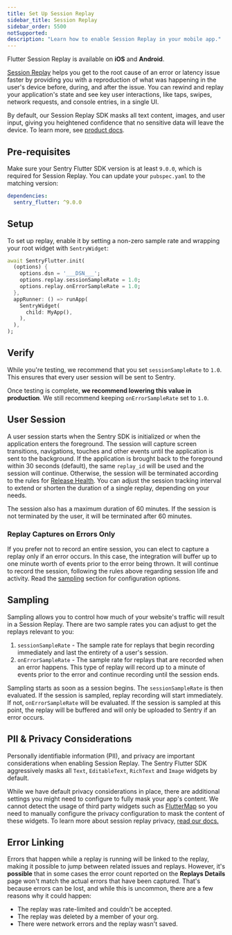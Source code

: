```yaml
---
title: Set Up Session Replay
sidebar_title: Session Replay
sidebar_order: 5500
notSupported:
description: "Learn how to enable Session Replay in your mobile app."
---
```


<Alert>

Flutter Session Replay is available on **iOS** and **Android**.

</Alert>

[Session Replay](/product/explore/session-replay/) helps you get to the root cause of an error or latency issue faster by providing you with a reproduction of what was happening in the user's device before, during, and after the issue. You can rewind and replay your application's state and see key user interactions, like taps, swipes, network requests, and console entries, in a single UI.

By default, our Session Replay SDK masks all text content, images, and user input, giving you heightened confidence that no sensitive data will leave the device. To learn more, see [product docs](/product/explore/session-replay/).

## Pre-requisites

Make sure your Sentry Flutter SDK version is at least `9.0.0`, which is required for Session Replay.
You can update your `pubspec.yaml` to the matching version:

```yaml
dependencies:
  sentry_flutter: ^9.0.0
```

## Setup

To set up replay, enable it by setting a non-zero sample rate and wrapping your root widget with `SentryWidget`:

```dart
await SentryFlutter.init(
  (options) {
    options.dsn = '___DSN___';
    options.replay.sessionSampleRate = 1.0;
    options.replay.onErrorSampleRate = 1.0;
  },
  appRunner: () => runApp(
    SentryWidget(
      child: MyApp(),
    ),
  ),
);
```

## Verify

While you're testing, we recommend that you set `sessionSampleRate` to `1.0`. This ensures that every user session will be sent to Sentry.

Once testing is complete, **we recommend lowering this value in production**. We still recommend keeping `onErrorSampleRate` set to `1.0`.

## User Session

A user session starts when the Sentry SDK is initialized or when the application enters the foreground. The session will capture screen transitions, navigations, touches and other events until the application is sent to the background. If the application is brought back to the foreground within 30 seconds (default), the same `replay_id` will be used and the session will continue. Otherwise, the session will be terminated according to the rules for [Release Health](/platforms/dart/guides/flutter/configuration/releases/#sessions). You can adjust the session tracking interval to extend or shorten the duration of a single replay, depending on your needs.

The session also has a maximum duration of 60 minutes. If the session is not terminated by the user, it will be terminated after 60 minutes.

### Replay Captures on Errors Only

If you prefer not to record an entire session, you can elect to capture a replay only if an error occurs. In this case, the integration will buffer up to one minute worth of events prior to the error being thrown. It will continue to record the session, following the rules above regarding session life and activity. Read the [sampling](#sampling) section for configuration options.

## Sampling

Sampling allows you to control how much of your website's traffic will result in a Session Replay. There are two sample rates you can adjust to get the replays relevant to you:

1. `sessionSampleRate` - The sample rate for replays that begin recording immediately and last the entirety of a user's session.
2. `onErrorSampleRate` - The sample rate for replays that are recorded when an error happens. This type of replay will record
   up to a minute of events prior to the error and continue recording until the session ends.

Sampling starts as soon as a session begins. The `sessionSampleRate` is then evaluated. If the session is sampled, replay recording will start immediately. If not, `onErrorSampleRate` will be evaluated. If the session is sampled at this point, the replay will be buffered and will only be uploaded to Sentry if an error occurs.

## PII & Privacy Considerations

Personally identifiable information (PII), and privacy are important considerations when enabling Session Replay. The Sentry Flutter SDK aggressively masks all `Text`, `EditableText`, `RichText` and `Image` widgets by default.

While we have default privacy considerations in place, there are additional settings you might need to configure to fully mask your app's content.
We cannot detect the usage of third party widgets such as [FlutterMap](https://pub.dev/packages/flutter_map) so you need to manually configure the privacy configuration to mask the content of these widgets.
To learn more about session replay privacy, [read our docs.](/platforms/dart/guides/flutter/session-replay/privacy/)

## Error Linking

Errors that happen while a replay is running will be linked to the replay, making it possible to jump between related issues and replays. However, it's **possible** that in some cases the error count reported on the **Replays Details** page won't match the actual errors that have been captured. That's because errors can be lost, and while this is uncommon, there are a few reasons why it could happen:

- The replay was rate-limited and couldn't be accepted.
- The replay was deleted by a member of your org.
- There were network errors and the replay wasn't saved.
